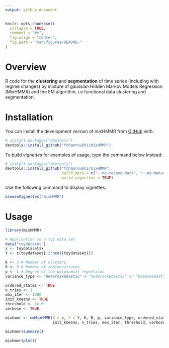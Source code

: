 ```yaml
---
output: github_document
---
```


<!-- README.md is generated from README.Rmd. Please edit that file -->

```r
knitr::opts_chunk$set(
  collapse = TRUE,
  comment = "#>",
  fig.align = "center",
  fig.path = "man/figures/README-"
)
```

<!-- badges: start -->
<!-- badges: end -->

# Overview

R code for the **clustering** and **segmentation** of time series (including 
with regime changes) by mixture of gaussian Hidden Markov Models Regression 
(MixHMMR) and the EM algorithm, i.e functional data clustering and 
segmentation.

# Installation

You can install the development version of mixHMMR from [GitHub](https://github.com/) with:

```r
# install.packages("devtools")
devtools::install_github("fchamroukhi/mixHMMR")
```

To build *vignettes* for examples of usage, type the command below instead:

```r
# install.packages("devtools")
devtools::install_github("fchamroukhi/mixHMMR", 
                         build_opts = c("--no-resave-data", "--no-manual"), 
                         build_vignettes = TRUE)
```

Use the following command to display vignettes:

```r
browseVignettes("mixHMMR")
```

# Usage

```r
library(mixHMMR)
```

```r
# Application to a toy data set
data("toydataset")
x <- toydataset$x
Y <- t(toydataset[,2:ncol(toydataset)])

K <- 3 # Number of clusters
R <- 3 # Number of regimes/states
p <- 1 # Degree of the polynomial regression
variance_type <- "heteroskedastic" # "heteroskedastic" or "homoskedastic" model

ordered_states <- TRUE
n_tries <- 1
max_iter <- 1000
init_kmeans <- TRUE
threshold <- 1e-6
verbose <- TRUE

mixhmmr <- emMixHMMR(X = x, Y = Y, K, R, p, variance_type, ordered_states, 
                     init_kmeans, n_tries, max_iter, threshold, verbose)

mixhmmr$summary()

mixhmmr$plot()
```
